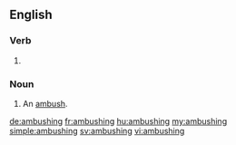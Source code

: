 ==English==

===Verb===
{{head|en}}

# {{present participle of|ambush|lang=en}}

===Noun===
{{en-noun}}

# An [[ambush]].

[[de:ambushing]]
[[fr:ambushing]]
[[hu:ambushing]]
[[my:ambushing]]
[[simple:ambushing]]
[[sv:ambushing]]
[[vi:ambushing]]